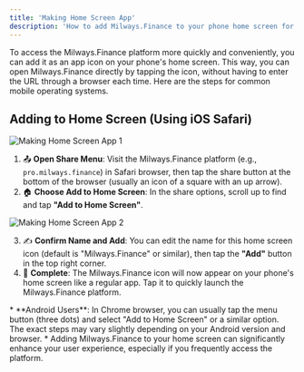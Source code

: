```yaml
---
title: 'Making Home Screen App'
description: 'How to add Milways.Finance to your phone home screen for quick access.'
---
```


<Info>
To access the Milways.Finance platform more quickly and conveniently, you can add it as an app icon on your phone's home screen. This way, you can open Milways.Finance directly by tapping the icon, without having to enter the URL through a browser each time. Here are the steps for common mobile operating systems.
</Info>

## Adding to Home Screen (Using iOS Safari)

![Making Home Screen App 1](https://milways.gitbook.io/~gitbook/image?url=https%3A%2F%2F905664024-files.gitbook.io%2F%7E%2Ffiles%2Fv0%2Fb%2Fgitbook-x-prod.appspot.com%2Fo%2Fspaces%252FBdfmzoYxBtV1Xo4FcaHt%252Fuploads%252Fzp0rGNbVaoZljckYQr4b%252F4%2520%2813%29.png%3Falt%3Dmedia%26token%3D9fb97ae6-2742-4c85-abe7-241118b18c5a&width=768&dpr=1&quality=100&sign=13ebf8fc&sv=2)

1. 📤 **Open Share Menu**: Visit the Milways.Finance platform (e.g., `pro.milways.finance`) in Safari browser, then tap the share button at the bottom of the browser (usually an icon of a square with an up arrow).
2. 🏠 **Choose Add to Home Screen**: In the share options, scroll up to find and tap **"Add to Home Screen"**.

![Making Home Screen App 2](https://milways.gitbook.io/~gitbook/image?url=https%3A%2F%2F905664024-files.gitbook.io%2F%7E%2Ffiles%2Fv0%2Fb%2Fgitbook-x-prod.appspot.com%2Fo%2Fspaces%252FBdfmzoYxBtV1Xo4FcaHt%252Fuploads%252F7UKmfcj8XcqACJSp4bOi%252F4%2520%282%29.png%3Falt%3Dmedia%26token%3D4239f59b-1295-4c16-9da5-f6cda3beb871&width=768&dpr=4&quality=100&sign=787c8929&sv=2)

3. ✍️ **Confirm Name and Add**: You can edit the name for this home screen icon (default is "Milways.Finance" or similar), then tap the **"Add"** button in the top right corner.
4. 🚀 **Complete**: The Milways.Finance icon will now appear on your phone's home screen like a regular app. Tap it to quickly launch the Milways.Finance platform.

<Tip>
* **Android Users**: In Chrome browser, you can usually tap the menu button (three dots) and select "Add to Home Screen" or a similar option. The exact steps may vary slightly depending on your Android version and browser.
* Adding Milways.Finance to your home screen can significantly enhance your user experience, especially if you frequently access the platform.
</Tip>

